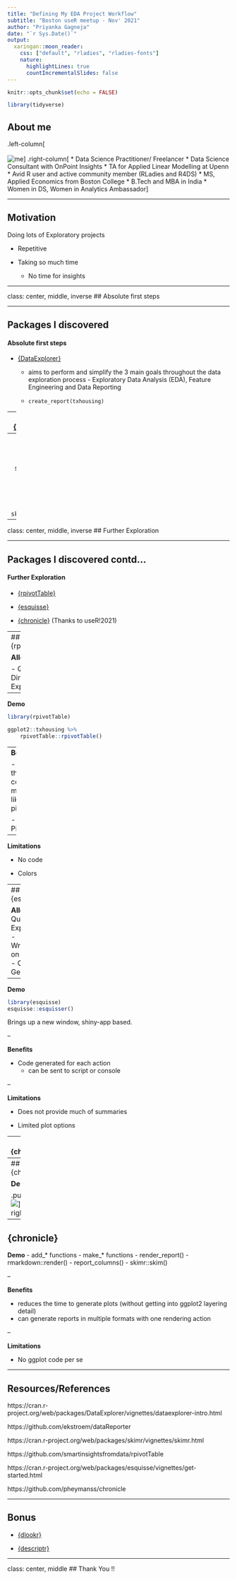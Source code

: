 ```yaml
---
title: "Defining My EDA Project Workflow"
subtitle: "Boston useR meetup - Nov' 2021"
author: "Priyanka Gagneja"
date: "`r Sys.Date()`"
output:
  xaringan::moon_reader:
    css: ["default", "rladies", "rladies-fonts"]
    nature:
      highlightLines: true
      countIncrementalSlides: false
---
```



```r
knitr::opts_chunk$set(echo = FALSE)
```

```r
library(tidyverse)
```

## About me

.left-column[<br> <br> ![me](img/me.jpeg)] 
.right-column[
* Data Science Practitioner/ Freelancer
    * Data Science Consultant with OnPoint Insights
    * TA for Applied Linear Modelling at Upenn
* Avid R user and active community member (RLadies and R4DS)
* MS, Applied Economics from Boston College
* B.Tech and MBA in India
* Women in DS, Women in Analytics Ambassador
]

---

## Motivation


Doing lots of Exploratory projects

   - Repetitive
   
   - Taking so much time 
   
      - No time for insights

---


class: center, middle, inverse
## Absolute first steps

---

## Packages I discovered

#### Absolute first steps

- [{DataExplorer}](https://cran.r-project.org/web/packages/DataExplorer/vignettes/dataexplorer-intro.html)

    - aims to perform and simplify the 3 main goals throughout the data exploration process - Exploratory Data Analysis (EDA), Feature Engineering and Data Reporting
    
    - `create_report(txhousing)`

--
- [{DataReporter}](https://github.com/ekstroem/dataReporter)

    - thorough summary of the data checks and the results that make it easy to identify possible errors
    
    - `makeDataReport(txhousing)`

--
- [{skimr}](https://cran.r-project.org/web/packages/skimr/vignettes/skimr.html) 

    - provide summary statistics about variables with easy to modify defaults
    
    - `skim(txhousing)`

---

class: center, middle, inverse
## Further Exploration

---

## Packages I discovered contd...
#### Further Exploration

- [{rpivotTable}](https://github.com/smartinsightsfromdata/rpivotTable)

- [{esquisse}](https://cran.r-project.org/web/packages/esquisse/vignettes/get-started.html)

- [{chronicle}](https://github.com/pheymanss/chronicle) (Thanks to useR!2021)

---
## {rpivotTable}

**Allows**     

- Quick & Dirty Data Exploration        

--

**Demo**
```r
library(rpivotTable)

ggplot2::txhousing %>%
    rpivotTable::rpivotTable()
```

--
**Benefits**     

- More than just counts, more like pivot

- Pipeable

--

**Limitations**     

- No code 

- Colors

---
## {esquisse} 

**Allows**     
- Quick Exploration   
- Wrangling on the go    
- Code Generation   

--

**Demo**
```r
library(esquisse)
esquisse::esquisser()
```

Brings up a new window, shiny-app based.

--

**Benefits**     

- Code generated for each action
    - can be sent to script or console

--

**Limitations**     

- Does not provide much of summaries 

- Limited plot options


---
## {chronicle}

**Allows**     

- Quick Exploration   
- Report Generation   

---
## {chronicle}

**Demo**

.pull-left[![](img/chronicle_make.png)]
.pull-right[![](img/chronicle_ggplot.png)]


---
## {chronicle}

**Demo**
- add_* functions
    - make_* functions 
- render_report()
    - rmarkdown::render()
- report_columns()
    - skimr::skim()



--

**Benefits**     

- reduces the time to generate plots (without getting into ggplot2 layering detail)
- can generate reports in multiple formats with one rendering action

--

**Limitations**     

- No ggplot code per se


---

## Resources/References

https://cran.r-project.org/web/packages/DataExplorer/vignettes/dataexplorer-intro.html

https://github.com/ekstroem/dataReporter

https://cran.r-project.org/web/packages/skimr/vignettes/skimr.html


https://github.com/smartinsightsfromdata/rpivotTable

https://cran.r-project.org/web/packages/esquisse/vignettes/get-started.html

https://github.com/pheymanss/chronicle

---

## Bonus

- [{dlookr}](https://choonghyunryu.github.io/dlookr/articles/introduce.html)

- [{descriptr}](https://descriptr.rsquaredacademy.com/)

---

class: center, middle
## Thank You !!